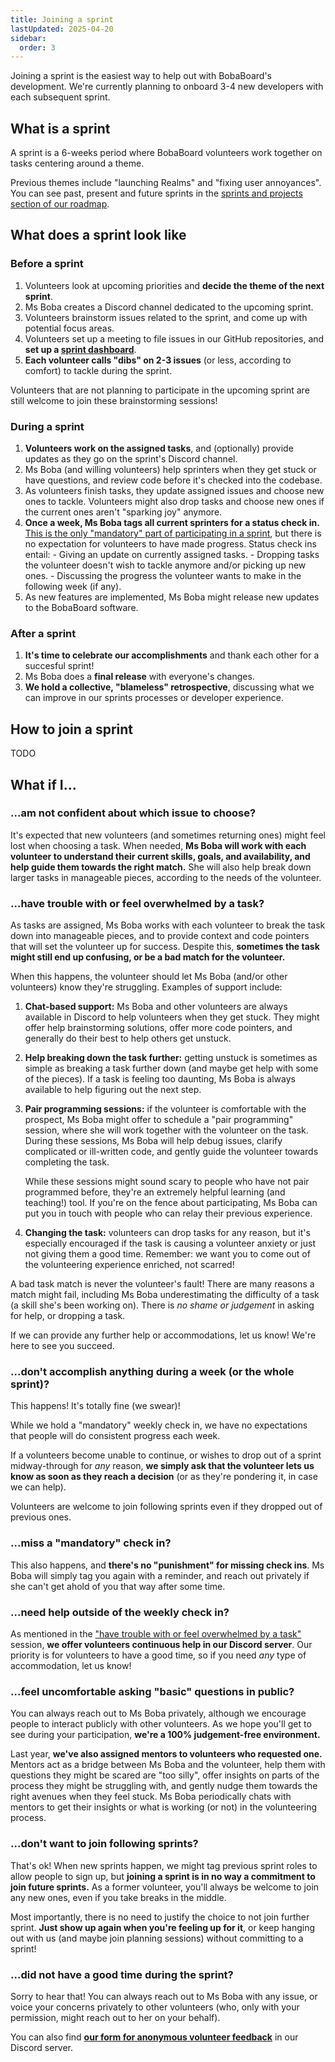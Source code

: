 ```yaml
---
title: Joining a sprint
lastUpdated: 2025-04-20
sidebar:
  order: 3
---
```



Joining a sprint is the easiest way to help out with BobaBoard's development.
We're currently planning to onboard 3-4 new developers with each subsequent
sprint.

## What is a sprint

A sprint is a 6-weeks period where BobaBoard volunteers work together on tasks
centering around a theme.

Previous themes include "launching Realms" and "fixing user annoyances". You can
see past, present and future sprints in the
[sprints and projects section of our roadmap](docs/project/roadmap/sprints-and-projects.mdx).

## What does a sprint look like

### Before a sprint

1. Volunteers look at upcoming priorities and **decide the theme of the next
   sprint**.
2. Ms Boba creates a Discord channel dedicated to the upcoming sprint.
3. Volunteers brainstorm issues related to the sprint, and come up with
   potential focus areas.
4. Volunteers set up a meeting to file issues in our GitHub repositories, and
   **set up a
   [sprint dashboard](https://github.com/orgs/BobaBoard/projects/7)**.
5. **Each volunteer calls "dibs" on 2-3 issues** (or less, according to comfort)
   to tackle during the sprint.

<Aside type="note">

Volunteers that are not planning to participate in the upcoming sprint are still
welcome to join these brainstorming sessions!

</Aside>

### During a sprint

1. **Volunteers work on the assigned tasks**, and (optionally) provide updates
   as they go on the sprint's Discord channel.
2. Ms Boba (and willing volunteers) help sprinters when they get stuck or have
   questions, and review code before it's checked into the codebase.
3. As volunteers finish tasks, they update assigned issues and choose new ones
   to tackle. Volunteers might also drop tasks and choose new ones if the
   current ones aren't "sparking joy" anymore.
4. **Once a week, Ms Boba tags all current sprinters for a status check in.**
   <u>This is the only "mandatory" part of participating in a sprint</u>, but
   there is no expectation for volunteers to have made progress. Status check
   ins entail: - Giving an update on currently assigned tasks. - Dropping tasks
   the volunteer doesn't wish to tackle anymore and/or picking up new ones. -
   Discussing the progress the volunteer wants to make in the following week (if
   any).
5. As new features are implemented, Ms Boba might release new updates to the
   BobaBoard software.

### After a sprint

1. **It's time to celebrate our accomplishments** and thank each other for a
   succesful sprint!
2. Ms Boba does a **final release** with everyone's changes.
3. **We hold a collective, "blameless" retrospective**, discussing what we can
   improve in our sprints processes or developer experience.

## How to join a sprint

TODO

## What if I...

### ...am not confident about which issue to choose?

It's expected that new volunteers (and sometimes returning ones) might feel lost
when choosing a task. When needed, **Ms Boba will work with each volunteer to
understand their current skills, goals, and availability, and help guide them
towards the right match.** She will also help break down larger tasks in
manageable pieces, according to the needs of the volunteer.

### ...have trouble with or feel overwhelmed by a task?

As tasks are assigned, Ms Boba works with each volunteer to break the task down
into manageable pieces, and to provide context and code pointers that will set
the volunteer up for success. Despite this, **sometimes the task might still end
up confusing, or be a bad match for the volunteer.**

When this happens, the volunteer should let Ms Boba (and/or other volunteers)
know they're struggling. Examples of support include:

1. **Chat-based support:** Ms Boba and other volunteers are always available in
   Discord to help volunteers when they get stuck. They might offer help
   brainstorming solutions, offer more code pointers, and generally do their
   best to help others get unstuck.
2. **Help breaking down the task further:** getting unstuck is sometimes as
   simple as breaking a task further down (and maybe get help with some of the
   pieces). If a task is feeling too daunting, Ms Boba is always available to
   help figuring out the next step.
3. **Pair programming sessions:** if the volunteer is comfortable with the
   prospect, Ms Boba might offer to schedule a "pair programming" session, where
   she will work together with the volunteer on the task. During these sessions,
   Ms Boba will help debug issues, clarify complicated or ill-written code, and
   gently guide the volunteer towards completing the task.

   While these sessions might sound scary to people who have not pair programmed
   before, they're an extremely helpful learning (and teaching!) tool. If you're
   on the fence about participating, Ms Boba can put you in touch with people
   who can relay their previous experience.

4. **Changing the task:** volunteers can drop tasks for any reason, but it's
   especially encouraged if the task is causing a volunteer anxiety or just not
   giving them a good time. Remember: we want you to come out of the
   volunteering experience enriched, not scarred!

<Aside type="note">

A bad task match is never the volunteer's fault! There are many reasons a match
might fail, including Ms Boba underestimating the difficulty of a task (a skill
she's been working on). There is _no shame or judgement_ in asking for help, or
dropping a task.

</Aside>

If we can provide any further help or accommodations, let us know! We're here to
see you succeed.

### ...don't accomplish anything during a week (or the whole sprint)?

This happens! It's totally fine (we swear)!

While we hold a "mandatory" weekly check in, we have no expectations that people
will do consistent progress each week.

If a volunteers become unable to continue, or wishes to drop out of a sprint
midway-through for _any_ reason, **we simply ask that the volunteer lets us know
as soon as they reach a decision** (or as they're pondering it, in case we can
help).

Volunteers are welcome to join following sprints even if they dropped out of
previous ones.

### ...miss a "mandatory" check in?

This also happens, and **there's no "punishment" for missing check ins**. Ms
Boba will simply tag you again with a reminder, and reach out privately if she
can't get ahold of you that way after some time.

### ...need help outside of the weekly check in?

As mentioned in the
["have trouble with or feel overwhelmed by a task"](#have-trouble-with-or-feel-overwhelmed-by-a-task)
session, **we offer volunteers continuous help in our Discord server**. Our
priority is for volunteers to have a good time, so if you need _any_ type of
accommodation, let us know!

### ...feel uncomfortable asking "basic" questions in public?

You can always reach out to Ms Boba privately, although we encourage people to
interact publicly with other volunteers. As we hope you'll get to see during
your participation, **we're a 100% judgement-free environment.**

Last year, **we've also assigned mentors to volunteers who requested one.**
Mentors act as a bridge between Ms Boba and the volunteer, help them with
questions they might be scared are "too silly", offer insights on parts of the
process they might be struggling with, and gently nudge them towards the right
avenues when they feel stuck. Ms Boba periodically chats with mentors to get
their insights or what is working (or not) in the volunteering process.

### ...don't want to join following sprints?

That's ok! When new sprints happen, we might tag previous sprint roles to allow
people to sign up, but **joining a sprint is in no way a commitment to join
future sprints.** As a former volunteer, you'll always be welcome to join any
new ones, even if you take breaks in the middle.

Most importantly, there is no need to justify the choice to not join further
sprint. **Just show up again when you're feeling up for it**, or keep hanging
out with us (and maybe join planning sessions) without committing to a sprint!

### ...did not have a good time during the sprint?

Sorry to hear that! You can always reach out to Ms Boba with any issue, or voice
your concerns privately to other volunteers (who, only with your permission,
might reach out to her on your behalf).

You can also find
[**our form for anonymous volunteer feedback**](https://discord.com/channels/755621267645923409/755621268094713888/1067955447421751336)
in our Discord server.
